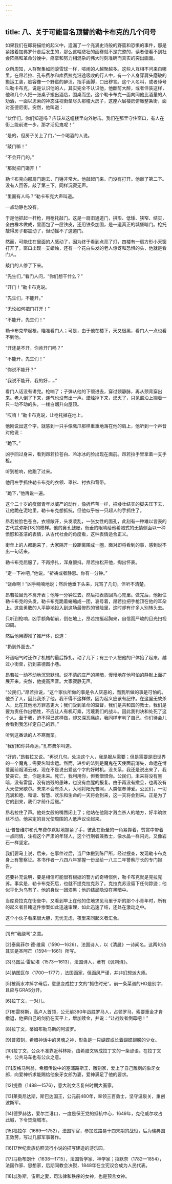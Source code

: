 ```yaml
---
---
---
```

title: 八、关于可能冒名顶替的勒卡布克的几个问号
---




如果我们在即将描绘的起义中，遗漏了一个充满史诗般的野蛮和恐惧的事件，那是紧接着加弗罗什走后发生的，那么这幅悲壮的画卷就不是完整的，读者便看不到社会阵痛和革命分娩中，痉挛和努力相混杂的伟大时刻准确而真实的突出画面。

众所周知，人群聚集如同滚雪球一样，喧闹的人越聚越多。这些人互相不问来自哪里。在昂若拉、孔布费尔和库费拉克沿途吸收的行人中，有一个人身穿肩头磨破的搬运工装，脸容像一个野蛮的醉汉，指手画脚，口出秽言。这个人名叫，或者绰号叫勒卡布克，说是认识他的人，其实完全不认识他，他酩酊大醉，或者佯装这样，他和几个人把一张桌子搬出酒店，围桌而坐。这个勒卡布克一面向同他比酒量的人劝酒，一面以思索的神态注视街垒尽头那幢大房子，这座六层楼房俯瞰整条街，面对圣德尼街。突然，他叫道：

“伙伴们，你们知道吗？应该从这幢楼里向外射击。我们在那里守住窗口，有人在街上能前进一步，那才活见鬼呢！”

“是的，但房子关上了门，”一个喝酒的人说。

“敲门嘛！”

“不会开门的。”

“那就把门砸开！”

勒卡布克向那扇门跑去，门锤非常大。他敲起门来。门没有打开。他敲了第二下。没有人回答。敲了第三下。同样沉寂无声。

“里面有人吗？”勒卡布克大声叫道。

一点动静也没有。

于是他抓起一杆枪，用枪托敲门。这是一扇旧通道门，拱形、低矮、狭窄、结实，全由橡木做成，里面包了一层铁皮，还用铁条加固，是一道真正的城堡暗门。枪托敲得房子都震动了，但动摇不了这道门。

然而，可能住在里面的人感动了，因为终于看到点亮了灯，四楼有一扇方形小天窗打开了，窗口出现一支蜡烛，还有一个花白头发的老人惊讶和恐惧的头，他就是看门人。

敲门的人停了下来。

“先生们，”看门人问，“你们想干什么？”

“开门！”勒卡布克说。

“先生们，不能开。”

“无论如何把门打开！”

“不能开，先生们！”

勒卡布克举起枪，瞄准看门人；可是，由于他在楼下，天又很黑，看门人一点也看不到他。

“开还是不开，你肯开门吗？”

“不能开，先生们！”

“你说不能开？”

“我说不能开，我的好……”

看门人话没有讲完。枪响了；子弹从他的下颚进去，穿过颈静脉，再从颈背穿出来。老人倒了下来，连气也没有出一声。蜡烛掉下来，熄灭了，只见窗沿上搁着一只一动不动的头，一缕白烟升向屋顶。

“哎唷！”勒卡布克说，让枪托掉在地上。

他刚说出这个字，就感到一只手像鹰爪那样重重地落在他的肩上，他听到一个声音对他说：

“跪下。”

凶手回过身来，看到昂若拉苍白、冷冰冰的脸出现在面前。昂若拉手里拿着一支手枪。

听到枪响，他跑了过来。

他用左手抓住勒卡布克的衣领、罩衫、衬衣和背带。

“跪下，”他再说一遍。

这个二十岁的瘦弱青年以威严的动作，像折芦苇一样，把矮壮结实的脚夫压下去，让他跪在泥地里。勒卡布克想抵抗，但他似乎被一只超人的手抓住了。

昂若拉脸色苍白，衣领敞开，头发凌乱，一张女性的面孔，此刻有一种难以言表的古代忒弥斯[18]的模样。他的鼻孔鼓胀，低垂的眼睛给他希腊式的无情侧面以一种愤怒和圣洁的表情，从古代社会的角度看，这种表情适合正义。

街垒上的人都跑来了，大家隔开一段距离围成一圈，面对即将看到的事，感到说不出一句话来。

勒卡布克屈服了，不再挣扎，浑身颤抖。昂若拉松开他，掏出怀表。

“定一下神吧，”他说。“祈祷或者静思。你有一分钟。”

“饶命啊！”凶手喃喃地说；然后他垂下头来，咒骂了几句，但听不清楚。

昂若拉目光不离开表；他等一分钟过去，然后把表放回背心兜里。做完后，他揪住勒卡布克的头发，勒卡布克跪着蜷缩成一团，哀号着，昂若拉把手枪顶在他的耳朵上。这些勇敢的人平静地投入到这场最惨烈的冒险里，这时却有许多人别转头去。

只听到枪响，凶手额角朝前，倒在地上，昂若拉挺起胸来，自信而严峻的目光扫视四周。

然后他用脚推了推尸体，说道：

“扔到外面去。”

坏蛋咽气时还作了机械的最后挣扎，动了几下；有三个人把他的尸体抬了起来，越过小街垒，扔到蒙德图小巷。

昂若拉一动不动地沉思默想。说不清的庄严的黑暗，慢慢地在他可怕的静默上面扩展开来。突然，他提高声音。大家寂静无声。

“公民们，”昂若拉说，“这个家伙所做的事是令人厌恶的，而我所做的事是可怕的。他杀了人，因此我杀了他。我不得不这样做，因为起义应该有纪律。在这里无故杀人，比在其他地方罪恶更大；我们受到革命的监督，我们是共和国的教士，我们是要为责任作出牺牲，不应让人有机可乘，污蔑我们的战斗。因此我判决和处死了这个人。至于我，迫不得已这样做，却又深恶痛绝，我同样审判了自己，你们待会儿会看到我怎样定自己的罪。”

听到这番话的人不寒而栗。

“我们和你共命运，”孔布费尔叫道。

“好的，”昂若拉又说。“再说几句。处决这个人，我是服从需要；但是需要是旧世界的一个魔鬼；需要名叫命运。然而，进步的法则是魔鬼在天使面前消失，命运在博爱面前烟消云散。现在不是说出爱这个字的好时机。没关系，我还是说出来了，我赞美它。爱，你是未来。死亡，我利用你，但我憎恨你。公民们，未来将没有黑暗，没有雷霆，没有凶残的愚昧，也没有血腥的报复。由于再没有撒旦，也再没有大天使米歇尔。未来不会有杀人，大地将阳光普照，人类信奉博爱。公民们，一切充满和睦、和谐、智慧、欢乐和生命的一天将会到来，这一天将会到来。正是为了它的到来，我们才前仆后继。”

昂若拉住了声。他处女般的嘴唇闭上了；他站在他刚才溅血杀人的地方，好半晌纹丝不动。他呆定的目光使周围的人低声议论起来。

让·普鲁维尔和孔布费尔默默地握紧了手，彼此在街垒的一角紧靠着，赞赏中带着一点同情，注视这个严肃的年轻人，这个行刑者兼教士，像水晶一样闪光，又像岩石一样坚定。

我们要马上说，后来，在事件过后，当尸体搬到陈尸所，经过搜查，发现勒卡布克身上有警察证。本书作者一八四八年掌握一份呈给一八三二年警察厅长的专门报告。

还要补充说明，要是相信可能很有根据的警方的奇特惯例，勒卡布克就是克拉克苏。事实是，勒卡布克死后，也就不提克拉克苏了。克拉克苏没留下任何踪迹；他似乎化为乌有了。他的身世一团漆黑；他的结局隐没在黑暗中。

当库费拉克在街垒中，又看到早上在他的住地求见马里于斯的那个小青年时，所有的起义者目睹这件惨案如此迅速审理，如此迅速了结，还处在激动之中。

这个小伙子看来很大胆，无忧无虑，夜里来同起义者汇合。



* * *



[1]有“我绕弯”之意。

[2]泰奥菲尔·德·维奥（1590—1626），法国诗人，以《清晨》一诗闻名。这两句诗其实是圣阿芒（1594—1661）所写。

[3]马图兰·雷尼埃（1573—1613），法国诗人，著有《讽刺诗》。

[4]纳图瓦尔（1700—1777），法国画家，但画风严谨，并非幻想派大师。

[5]被雨水冲掉字母后，意思变成拉丁文的“抓住时光”。前一条菜谱的HO是别字，且应与GRAS分开。

[6]拉丁文，一对儿。

[7]布雷努斯，高卢人首领，公元前390年战胜罗马人，占领罗马，索要重金才肯撤退，他把自己的剑扔在天平上，增加赎金，并说：“让战败者倒霉吧！”

[8]拉丁文，蒂姆布勒乌斯的阿波罗。

[9]普叙刻，希腊神话中的灵魂之神，形象是一只蝴蝶或长着蝴蝶翅膀的少女。

[10]拉丁文，公众不准靠近科林斯。由希腊文转成拉丁文的一条谚语。在拉丁文中，公共马车也有公众之意。

[11]皮格马利翁，希腊传说中的塞浦路斯王，雕刻家，爱上了自己雕刻的象牙女郎，向爱神祈求能赐给他象牙女郎为妻，爱神满足了他的要求。

[12]提香（1488—1576），意大利文艺复兴时期大画家。

[13]莱奥尼达斯，斯巴达国王，公元前480年，率领三百勇士，坚守温泉关，重创波斯军。

[14]德罗赫达，爱尔兰港口，一度是保王党的抵抗中心，1649年，克伦威尔攻占此城，下令焚烧城市。

[15]福拉尔（1669—1752），法国军官，参加过路易十四末期的战役，后为瑞典国王效劳，写过几部军事著作。

[16]17世纪贵族仿照流行小说的描写建造的游乐园。

[17]马勒布朗什（1638—1715），法国哲学家、神学家；拉默奈（1782—1854），法国作家、思想家，后期同教会决裂，1848年在立宪议会成为人民代表。

[18]忒弥斯，宙斯之妻，司法律和秩序的女神，也是预言女神。
